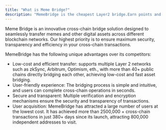 ```yaml
---
title: "What is Meme Bridge?"
description: "MemeBridge is the cheapest Layer2 bridge.Earn points and bridge through Layer2s within seconds."
---
```


Meme Bridge is an innovative cross-chain bridge solution designed to seamlessly transfer memes and other digital assets across different blockchain networks. Our highest priority is to ensure maximum security, transparency and efficiency in your cross-chain transactions.

MemeBridge has the following unique advantages over its competitors:

- Low-cost and efficient transfer: supports multiple Layer 2 networks such as zkSync, Arbitrum, Optimism, eth., with more than 40\+ public chains directly bridging each other, achieving low-cost and fast asset bridging.
- User-friendly experience: The bridging process is simple and intuitive, and users can complete cross-chain operations in seconds.
- Secure and transparent: Multiple verification and encryption mechanisms ensure the security and transparency of transactions.
- User acquisition: MemeBridge has attracted a large number of users at the lowest cost. It has achieved more than 2500,000 \+ cross-chain transactions in just 380\+ days since its launch, attracting 800,000 independent addresses to visit.